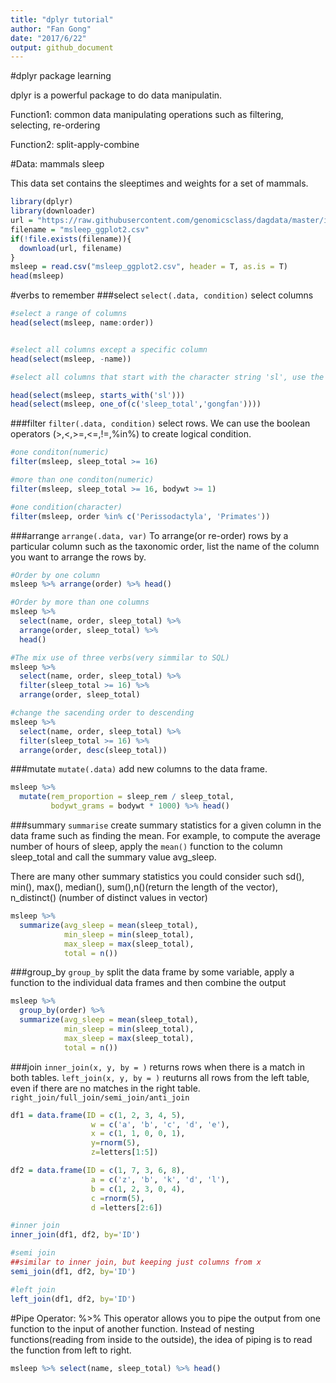 ```yaml
---
title: "dplyr tutorial"
author: "Fan Gong"
date: "2017/6/22"
output: github_document
---
```


#dplyr package learning 

dplyr is a powerful package to do data manipulatin.

Function1: common data manipulating operations such as filtering, selecting, re-ordering

Function2: split-apply-combine

#Data: mammals sleep

This data set contains the sleeptimes and weights for a set of mammals.

```r
library(dplyr)
library(downloader)
url = "https://raw.githubusercontent.com/genomicsclass/dagdata/master/inst/extdata/msleep_ggplot2.csv"
filename = "msleep_ggplot2.csv"
if(!file.exists(filename)){
  download(url, filename)
}
msleep = read.csv("msleep_ggplot2.csv", header = T, as.is = T)
head(msleep)
```


#verbs to remember
###select
`select(.data, condition)` select columns
```r
#select a range of columns
head(select(msleep, name:order))


#select all columns except a specific column
head(select(msleep, -name))

#select all columns that start with the character string 'sl', use the function starts_with(). Also we have ends_with() = select columns that ends with a string; contains() = ...contains a character string; matches() = ...matches a regular expression; one_of() = ... from a group of names (a character vector)

head(select(msleep, starts_with('sl')))
head(select(msleep, one_of(c('sleep_total','gongfan'))))

```

###filter
`filter(.data, condition)` select rows. We can use the boolean operators (>,<,>=,<=,!=,%in%) to create logical condition.
```r
#one conditon(numeric)
filter(msleep, sleep_total >= 16)

#more than one conditon(numeric)
filter(msleep, sleep_total >= 16, bodywt >= 1)

#one condition(character)
filter(msleep, order %in% c('Perissodactyla', 'Primates'))
```

###arrange
`arrange(.data, var)` To arrange(or re-order) rows by a particular column such as the taxonomic order, list the name of the column you want to arrange the rows by.
```r
#Order by one column
msleep %>% arrange(order) %>% head()

#Order by more than one columns
msleep %>% 
  select(name, order, sleep_total) %>%
  arrange(order, sleep_total) %>% 
  head()

#The mix use of three verbs(very simmilar to SQL)
msleep %>% 
  select(name, order, sleep_total) %>%
  filter(sleep_total >= 16) %>%
  arrange(order, sleep_total)

#change the sacending order to descending
msleep %>%
  select(name, order, sleep_total) %>%
  filter(sleep_total >= 16) %>%
  arrange(order, desc(sleep_total))

```

###mutate
`mutate(.data)` add new columns to the data frame. 
```r
msleep %>%
  mutate(rem_proportion = sleep_rem / sleep_total,
         bodywt_grams = bodywt * 1000) %>% head()

```

###summary
`summarise` create summary statistics for a given column in the data frame such as finding the mean. For example, to compute the average number of hours of sleep, apply the `mean()` function to the column sleep_total and call the summary value avg_sleep.

There are many other summary statistics you could consider such sd(), min(), max(), median(), sum(),n()(return the length of the vector), n_distinct() (number of distinct values in vector)
```r
msleep %>%
  summarize(avg_sleep = mean(sleep_total),
            min_sleep = min(sleep_total), 
            max_sleep = max(sleep_total),
            total = n())

```


###group_by
`group_by` split the data frame by some variable, apply a function to the individual data frames and then combine the output
```r
msleep %>%
  group_by(order) %>%
  summarize(avg_sleep = mean(sleep_total),
            min_sleep = min(sleep_total), 
            max_sleep = max(sleep_total),
            total = n())


```

###join
`inner_join(x, y, by = )` returns rows when there is a match in both tables.
`left_join(x, y, by = )` reuturns all rows from the left table, even if there are no matches in the right table.
`right_join/full_join/semi_join/anti_join`

```r
df1 = data.frame(ID = c(1, 2, 3, 4, 5),
                  w = c('a', 'b', 'c', 'd', 'e'),
                  x = c(1, 1, 0, 0, 1),
                  y=rnorm(5),
                  z=letters[1:5])

df2 = data.frame(ID = c(1, 7, 3, 6, 8),
                  a = c('z', 'b', 'k', 'd', 'l'),
                  b = c(1, 2, 3, 0, 4),
                  c =rnorm(5),
                  d =letters[2:6])

#inner join
inner_join(df1, df2, by='ID')

#semi join 
##similar to inner join, but keeping just columns from x
semi_join(df1, df2, by='ID')

#left join
left_join(df1, df2, by='ID')
```

#Pipe Operator: %>%
This operator allows you to pipe the output from one function to the input of another function. Instead of nesting functions(reading from inside to the outside), the idea of piping is to read the function from left to right.
```r
msleep %>% select(name, sleep_total) %>% head()
```


















